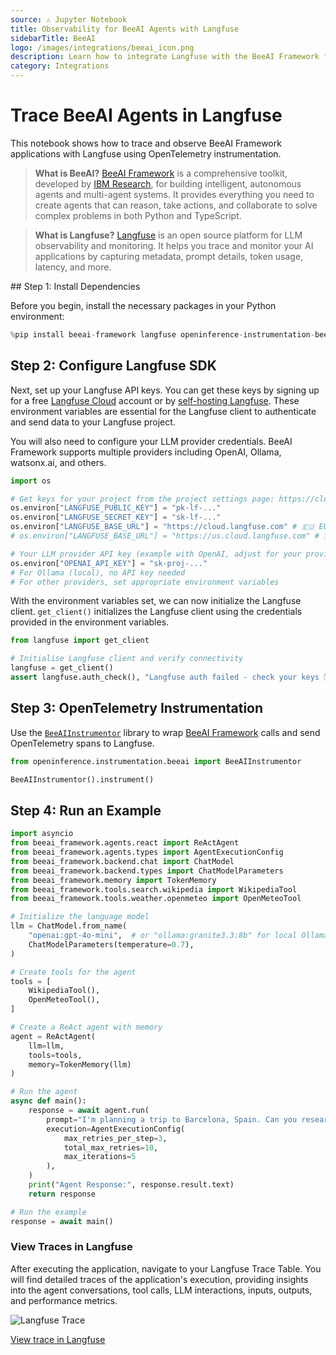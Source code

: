 ```yaml
---
source: ⚠️ Jupyter Notebook
title: Observability for BeeAI Agents with Langfuse
sidebarTitle: BeeAI
logo: /images/integrations/beeai_icon.png
description: Learn how to integrate Langfuse with the BeeAI Framework for comprehensive tracing and debugging of your AI agent applications.
category: Integrations
---
```


# Trace BeeAI Agents in Langfuse

This notebook shows how to trace and observe BeeAI Framework applications with Langfuse using OpenTelemetry instrumentation.

> **What is BeeAI?** [BeeAI Framework](https://beeai.dev/) is a comprehensive toolkit, developed by [IBM Research](https://research.ibm.com/blog/bee-ai-app), for building intelligent, autonomous agents and multi-agent systems. It provides everything you need to create agents that can reason, take actions, and collaborate to solve complex problems in both Python and TypeScript.

> **What is Langfuse?** [Langfuse](https://langfuse.com) is an open source platform for LLM observability and monitoring. It helps you trace and monitor your AI applications by capturing metadata, prompt details, token usage, latency, and more.


<Steps>
## Step 1: Install Dependencies

Before you begin, install the necessary packages in your Python environment:


```python
%pip install beeai-framework langfuse openinference-instrumentation-beeai "beeai-framework[wikipedia]"
```

## Step 2: Configure Langfuse SDK

Next, set up your Langfuse API keys. You can get these keys by signing up for a free [Langfuse Cloud](https://cloud.langfuse.com/) account or by [self-hosting Langfuse](https://langfuse.com/self-hosting). These environment variables are essential for the Langfuse client to authenticate and send data to your Langfuse project.

You will also need to configure your LLM provider credentials. BeeAI Framework supports multiple providers including OpenAI, Ollama, watsonx.ai, and others.



```python
import os

# Get keys for your project from the project settings page: https://cloud.langfuse.com
os.environ["LANGFUSE_PUBLIC_KEY"] = "pk-lf-..." 
os.environ["LANGFUSE_SECRET_KEY"] = "sk-lf-..." 
os.environ["LANGFUSE_BASE_URL"] = "https://cloud.langfuse.com" # 🇪🇺 EU region
# os.environ["LANGFUSE_BASE_URL"] = "https://us.cloud.langfuse.com" # 🇺🇸 US region

# Your LLM provider API key (example with OpenAI, adjust for your provider)
os.environ["OPENAI_API_KEY"] = "sk-proj-..."
# For Ollama (local), no API key needed
# For other providers, set appropriate environment variables

```

With the environment variables set, we can now initialize the Langfuse client. `get_client()` initializes the Langfuse client using the credentials provided in the environment variables.



```python
from langfuse import get_client

# Initialise Langfuse client and verify connectivity
langfuse = get_client()
assert langfuse.auth_check(), "Langfuse auth failed - check your keys ✋"

```

## Step 3: OpenTelemetry Instrumentation

Use the [`BeeAIInstrumentor`](https://github.com/Arize-ai/openinference/tree/main/python/instrumentation/openinference-instrumentation-beeai) library to wrap [BeeAI Framework](https://framework.beeai.dev) calls and send OpenTelemetry spans to Langfuse.



```python
from openinference.instrumentation.beeai import BeeAIInstrumentor

BeeAIInstrumentor().instrument()
```

## Step 4: Run an Example


```python
import asyncio
from beeai_framework.agents.react import ReActAgent
from beeai_framework.agents.types import AgentExecutionConfig
from beeai_framework.backend.chat import ChatModel
from beeai_framework.backend.types import ChatModelParameters
from beeai_framework.memory import TokenMemory
from beeai_framework.tools.search.wikipedia import WikipediaTool
from beeai_framework.tools.weather.openmeteo import OpenMeteoTool

# Initialize the language model
llm = ChatModel.from_name(
    "openai:gpt-4o-mini",  # or "ollama:granite3.3:8b" for local Ollama
    ChatModelParameters(temperature=0.7),
)

# Create tools for the agent
tools = [
    WikipediaTool(),
    OpenMeteoTool(),
]

# Create a ReAct agent with memory
agent = ReActAgent(
    llm=llm, 
    tools=tools, 
    memory=TokenMemory(llm)
)

# Run the agent
async def main():
    response = await agent.run(
        prompt="I'm planning a trip to Barcelona, Spain. Can you research key attractions and landmarks I should visit, and also tell me what the current weather conditions are like there?",
        execution=AgentExecutionConfig(
            max_retries_per_step=3, 
            total_max_retries=10, 
            max_iterations=5
        ),
    )
    print("Agent Response:", response.result.text)
    return response

# Run the example
response = await main()

```

### View Traces in Langfuse

After executing the application, navigate to your Langfuse Trace Table. You will find detailed traces of the application's execution, providing insights into the agent conversations, tool calls, LLM interactions, inputs, outputs, and performance metrics.

![Langfuse Trace](https://langfuse.com/images/cookbook/integration_beeai/beeai-trace.png)

[View trace in Langfuse](https://cloud.langfuse.com/project/cloramnkj0002jz088vzn1ja4/traces/096fc09a30ab90d2431778f9ee2b3936?timestamp=2025-08-01T13%3A56%3A54.163Z&display=details)
</Steps>


<LearnMore />

